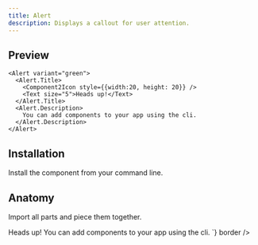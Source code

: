 ```yaml
---
title: Alert
description: Displays a callout for user attention.
---
```

## Preview

<Preview>
  <Flex
    css={{
      flexDirection: "column",
      alignItems: "center",
      gap: "$3",
    }}
  >
    
    <Alert variant="green">
      <Alert.Title>
        <Component2Icon style={{width:20, height: 20}} />
        <Text size="5">Heads up!</Text>
      </Alert.Title>
      <Alert.Description>
        You can add components to your app using the cli.
      </Alert.Description>
    </Alert>
  </Flex>
</Preview>


## Installation

Install the component from your command line.

<LiveProvider>
    <LiveEditor code={`npm install @odpf/apsara`} border/>
</LiveProvider>


## Anatomy
Import all parts and piece them together.

<LiveProvider>
    <LiveEditor code={`
<Alert>
  <Alert.Title>
    <Component2Icon style={{width:20, height: 20}} /> Heads up!
  </Alert.Title>
  <Alert.Description>
    You can add components to your app using the cli.
  </Alert.Description>
</Alert>
`} border />
</LiveProvider>

